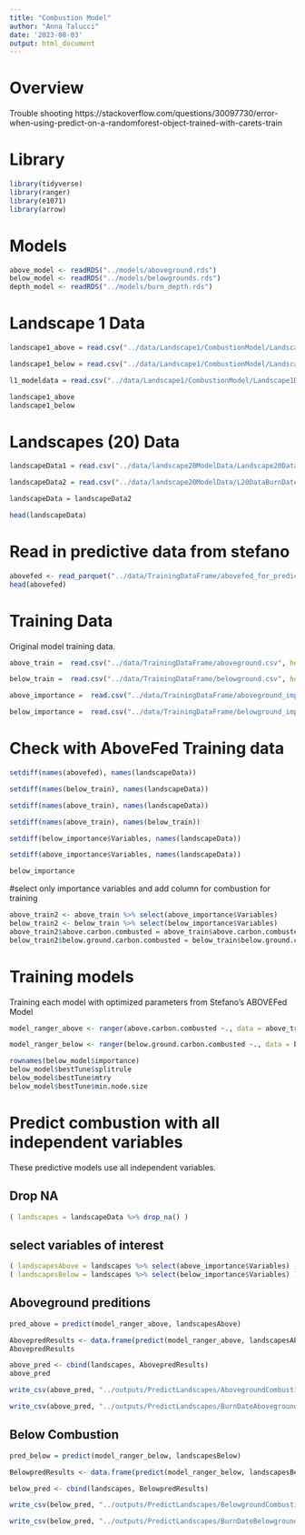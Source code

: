 ```yaml
---
title: "Combustion Model"
author: "Anna Talucci"
date: '2023-08-03'
output: html_document
---
```


# Overview

Trouble shooting
https://stackoverflow.com/questions/30097730/error-when-using-predict-on-a-randomforest-object-trained-with-carets-train

# Library
```r
library(tidyverse)
library(ranger)
library(e1071)
library(arrow)
```
# Models
```r
above_model <- readRDS("../models/aboveground.rds")
below_model <- readRDS("../models/belowgrounds.rds")
depth_model <- readRDS("../models/burn_depth.rds")
```



# Landscape 1 Data
```r
landscape1_above = read.csv("../data/Landscape1/CombustionModel/Landscape1DataForCombustionModelABOVE.csv")
```

```r
landscape1_below = read.csv("../data/Landscape1/CombustionModel/Landscape1DataForCombustionModelBELOW.csv")
```

```r
l1_modeldata = read.csv("../data/Landscape1/CombustionModel/Landscape1DataForCombustionModel.csv")
```
```r
landscape1_above
landscape1_below
```

# Landscapes (20) Data
```r
landscapeData1 = read.csv("../data/landscape20ModelData/Landscape20DataCombustionModel.csv")
```
```r
landscapeData2 = read.csv("../data/landscape20ModelData/L20DataBurnDateCombustionModel.csv")
```

```r
landscapeData = landscapeData2
```

```r
head(landscapeData)
```

# Read in predictive data from stefano
```r
abovefed <- read_parquet("../data/TrainingDataFrame/abovefed_for_predict.parquet")
head(abovefed)
```

# Training Data
Original model training data.
```r
above_train =  read.csv("../data/TrainingDataFrame/aboveground.csv", header=TRUE, sep = ",", strip.white = TRUE)
```

```r
below_train =  read.csv("../data/TrainingDataFrame/belowground.csv", header=TRUE, sep = ",", strip.white = TRUE)
```

```r
above_importance =  read.csv("../data/TrainingDataFrame/aboveground_importance.csv", header=TRUE, sep = ",", strip.white = TRUE)
```

```r
below_importance =  read.csv("../data/TrainingDataFrame/belowground_importance.csv", header=TRUE, sep = ",", strip.white = TRUE)
```

# Check with AboveFed Training data
```r
setdiff(names(abovefed), names(landscapeData))
```

```r
setdiff(names(below_train), names(landscapeData))
```

```r
setdiff(names(above_train), names(landscapeData))
```

```r
setdiff(names(above_train), names(below_train))
```
```r
setdiff(below_importance$Variables, names(landscapeData))
```

```r
setdiff(above_importance$Variables, names(landscapeData))
```

```r
below_importance
```

#select only importance variables and add column for combustion for training
```r
above_train2 <- above_train %>% select(above_importance$Variables)
below_train2 <- below_train %>% select(below_importance$Variables)
above_train2$above.carbon.combusted = above_train$above.carbon.combusted
below_train2$below.ground.carbon.combusted = below_train$below.ground.carbon.combusted
```


# Training models 

Training each model with optimized parameters from Stefano's ABOVEFed Model
```r
model_ranger_above <- ranger(above.carbon.combusted ~., data = above_train2, mtry = above_model$bestTune$mtry, splitrule = above_model$bestTune$splitrule, min.node.size = above_model$bestTune$min.node.size)
```

```r
model_ranger_below <- ranger(below.ground.carbon.combusted ~., data = below_train2, mtry = below_model$bestTune$mtry, splitrule = below_model$bestTune$splitrule, min.node.size = below_model$bestTune$min.node.size)
```

```r
rownames(below_model$importance)
below_model$bestTune$splitrule
below_model$bestTune$mtry
below_model$bestTune$min.node.size
```



# Predict combustion with all independent variables
These predictive models use all independent variables.

## Drop NA
```r
( landscapes = landscapeData %>% drop_na() )
```
## select variables of interest
```r
( landscapesAbove = landscapes %>% select(above_importance$Variables) )
( landscapesBelow = landscapes %>% select(below_importance$Variables) )
```

## Aboveground preditions 
```r
pred_above = predict(model_ranger_above, landscapesAbove)
```

```r
AbovepredResults <- data.frame(predict(model_ranger_above, landscapesAbove))
AbovepredResults
```

```r
above_pred <- cbind(landscapes, AbovepredResults)
above_pred
```

```r
write_csv(above_pred, "../outputs/PredictLandscapes/AbovegroundCombustion.csv")
```

```r
write_csv(above_pred, "../outputs/PredictLandscapes/BurnDateAbovegroundCombustion.csv")
```
## Below Combustion
 
```r
pred_below = predict(model_ranger_below, landscapesBelow)
```

```r
BelowpredResults <- data.frame(predict(model_ranger_below, landscapesBelow))

```

```r
below_pred <- cbind(landscapes, BelowpredResults)
```

```r
write_csv(below_pred, "../outputs/PredictLandscapes/BelowgroundCombustion.csv")
```

```r
write_csv(below_pred, "../outputs/PredictLandscapes/BurnDateBelowgroundCombustion.csv")
```
